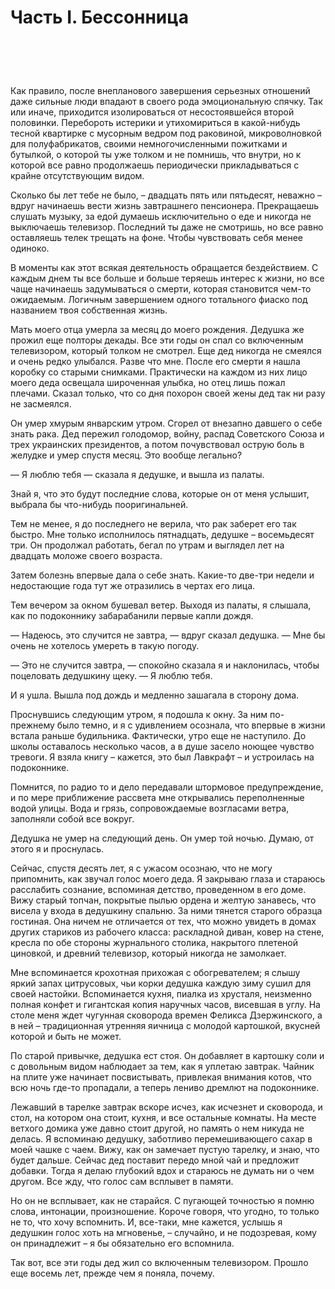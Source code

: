# Часть I. Бессонница {-}

# &nbsp; {#chapter-1}

Как правило, после внепланового завершения серьезных отношений даже сильные люди впадают в своего рода эмоциональную спячку. Так или иначе, приходится изолироваться от несостоявшейся второй половинки. Перебороть истерики и утихомириться в какой-нибудь тесной квартирке с мусорным ведром под раковиной, микроволновкой для полуфабрикатов, своими немногочисленными пожитками и бутылкой, о которой ты уже толком и не помнишь, что внутри, но к которой все равно продолжаешь периодически прикладываться с крайне отсутствующим видом. 

Сколько бы лет тебе не было, – двадцать пять или пятьдесят, неважно – вдруг начинаешь вести жизнь завтрашнего пенсионера. Прекращаешь слушать музыку, за едой думаешь исключительно о еде и никогда не выключаешь телевизор. Последний ты даже не смотришь, но все равно оставляешь телек трещать на фоне. Чтобы чувствовать себя менее одиноко.

В моменты как этот всякая деятельность обращается бездействием. С каждым днем ты все больше и больше теряешь интерес к жизни, но все чаще начинаешь задумываться о смерти, которая становится чем-то ожидаемым. Логичным завершением одного тотального фиаско под названием твоя собственная жизнь.

Мать моего отца умерла за месяц до моего рождения. Дедушка же прожил еще полторы декады. Все эти годы он спал со включенным телевизором, который толком не смотрел. Еще дед никогда не смеялся и очень редко улыбался. Разве что мне. После его смерти я нашла коробку со старыми снимками. Практически на каждом из них лицо моего деда освещала широченная улыбка, но отец лишь пожал плечами. Сказал только, что со дня похорон своей жены дед так ни разу не засмеялся. 

Он умер хмурым январским утром. Сгорел от внезапно давшего о себе знать рака. Дед пережил голодомор, войну, распад Советского Союза и трех украинских президентов, а потом почувствовал острую боль в желудке и умер спустя месяц. Это вообще легально? 

— Я люблю тебя — сказала я дедушке, и вышла из палаты.

Знай я, что это будут последние слова, которые он от меня услышит, выбрала бы что-нибудь пооригинальней. 

Тем не менее, я до последнего не верила, что рак заберет его так быстро. Мне только исполнилось пятнадцать, дедушке – восемьдесят три. Он продолжал работать, бегал по утрам и выглядел лет на двадцать моложе своего возраста. 

Затем болезнь впервые дала о себе знать. Какие-то две-три недели и недостающие года тут же отразились в чертах его лица.

Тем вечером за окном бушевал ветер. Выходя из палаты, я слышала, как по подоконнику забарабанили первые капли дождя.

— Надеюсь, это случится не завтра, — вдруг сказал дедушка. — Мне бы очень не хотелось умереть в такую погоду.

— Это не случится завтра, — спокойно сказала я и наклонилась, чтобы поцеловать дедушкину щеку. — Я люблю тебя.

И я ушла. Вышла под дождь и медленно зашагала в сторону дома.

Проснувшись следующим утром, я подошла к окну. За ним по-прежнему было темно, и я с удивлением осознала, что впервые в жизни встала раньше будильника. Фактически, утро еще не наступило. До школы оставалось несколько часов, а в душе засело ноющее чувство тревоги. Я взяла книгу – кажется, это был Лавкрафт – и устроилась на подоконнике. 

Помнится, по радио то и дело передавали штормовое предупреждение, и по мере приближение рассвета мне открывались переполненные водой улицы. Вода и грязь, сопровождаемые возгласами ветра, заполняли собой все вокруг.

Дедушка не умер на следующий день. Он умер той ночью. Думаю, от этого я и проснулась.

Сейчас, спустя десять лет, я с ужасом осознаю, что не могу припомнить, как звучал голос моего деда. Я закрываю глаза и стараюсь расслабить сознание, вспоминая детство, проведенном в его доме. Вижу старый топчан, покрытые пылью ордена и желтую занавесь, что висела у входа в дедушкину спальню. За ними тянется старого образца гостиная. Она ничем не отличается от тех, что можно увидеть в домах других стариков из рабочего класса: раскладной диван, ковер на стене, кресла по обе стороны журнального столика, накрытого плетеной циновкой, и древний телевизор, который никогда не замолкает. 

Мне вспоминается крохотная прихожая с обогревателем; я слышу яркий запах цитрусовых, чьи корки дедушка каждую зиму сушил для своей настойки. Вспоминается кухня, пиалка из хрусталя, неизменно полная конфет и гигантская копия наручных часов, висевшая в углу. На столе меня ждет чугунная сковорода времен Феликса Дзержинского, а в ней – традиционная утренняя яичница с молодой картошкой, вкусней которой и быть не может. 

По старой привычке, дедушка ест стоя. Он добавляет в картошку соли и с довольным видом наблюдает за тем, как я уплетаю завтрак. Чайник на плите уже начинает посвистывать, привлекая внимания котов, что всю ночь где-то пропадали, а теперь лениво дремлют на подоконнике. 

Лежавший в тарелке завтрак вскоре исчез, как исчезнет и сковорода, и стол, на котором она стоит, кухня, и все остальные комнаты. На месте ветхого домика уже давно стоит другой, но память о нем никуда не делась. Я вспоминаю дедушку, заботливо перемешивающего сахар в моей чашке с чаем. Вижу, как он замечает пустую тарелку, и знаю, что будет дальше. Сейчас дед поставит передо мной чай и предложит добавки. Тогда я делаю глубокий вдох и стараюсь не думать ни о чем другом. Все жду, что голос сам всплывет в памяти. 

Но он не всплывает, как не старайся. С пугающей точностью я помню слова, интонации, произношение. Короче говоря, что угодно, то только не то, что хочу вспомнить. И, все-таки, мне кажется, услышь я дедушкин голос хоть на мгновенье, – случайно, и не подозревая, кому он принадлежит – я бы обязательно его вспомнила.

Так вот, все эти годы дед жил со включенным телевизором. Прошло еще восемь лет, прежде чем я поняла, почему.

